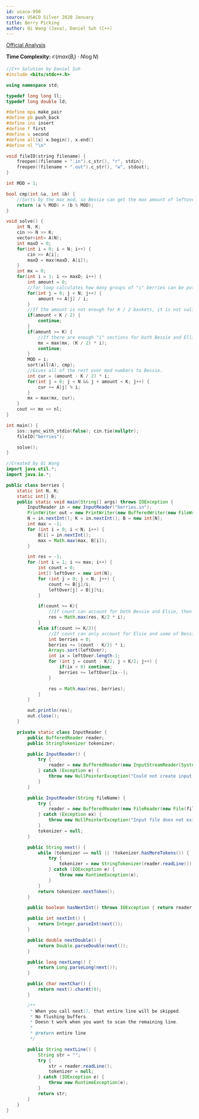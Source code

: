```yaml
---
id: usaco-990
source: USACO Silver 2020 January
title: Berry Picking
author: Qi Wang (Java), Daniel Suh (C++)
---
```


[Official Analysis](http://www.usaco.org/current/data/sol_berries_silver_jan20.html)

**Time Complexity:** $\mathcal{O}(max(B_i) \cdot N\log N)$


<LanguageSection>
<CPPSection>

```cpp
//C++ Solution by Daniel Suh
#include <bits/stdc++.h>

using namespace std;

typedef long long ll;
typedef long double ld;

#define mpa make_pair
#define pb push_back
#define ins insert
#define f first
#define s second
#define all(x) x.begin(), x.end()
#define nl "\n"

void fileIO(string filename) {
	freopen((filename + ".in").c_str(), "r", stdin);
	freopen((filename + ".out").c_str(), "w", stdout);
}

int MOD = 1;

bool cmp(int &a, int &b) {
	//Sorts by the max mod, so Bessie can get the max amount of leftovers
	return (a % MOD) > (b % MOD);
}

void solve() {
	int N, K;
	cin >> N >> K;
	vector<int> A(N);
	int maxD = 0;
	for(int i = 0; i < N; i++) {
		cin >> A[i];
		maxD = max(maxD, A[i]);
	}
	int mx = 0;
	for(int i = 1; i <= maxD; i++) {
		int amount = 0;
		//for loop calculates how many groups of "i" berries can be put into a basket
		for(int j = 0; j < N; j++) {
			amount += A[j] / i;
		}
		//If the amount is not enough for K / 2 baskets, it is not valid
		if(amount < K / 2) {
			continue;
		}
		if(amount >= K) {
			//If there are enough "i" sections for both Bessie and Ellie, then Bessie can collect (K / 2) * i berries
			mx = max(mx, (K / 2) * i);
			continue;
		}
		MOD = i;
		sort(all(A), cmp);	
		//Gives all of the rest over mod numbers to Bessie. 
		int cur = (amount - K / 2) * i;
		for(int j = 0; j < N && j + amount < K; j++) {
			cur += A[j] % i;
		}
		mx = max(mx, cur);
	}
	cout << mx << nl;
}

int main() {
	ios::sync_with_stdio(false); cin.tie(nullptr);
	fileIO("berries");

	solve();
}
```

</CPPSection>
<JavaSection>

```java
//Created by Qi Wang
import java.util.*;
import java.io.*;

public class berries {
    static int N, K;
    static int[] B;
    public static void main(String[] args) throws IOException {
        InputReader in = new InputReader("berries.in");
        PrintWriter out = new PrintWriter(new BufferedWriter(new FileWriter("berries.out")));
        N = in.nextInt(); K = in.nextInt(); B = new int[N];
        int max = -1;
        for (int i = 0; i < N; i++) {
            B[i] = in.nextInt();
            max = Math.max(max, B[i]);
        }

        int res = -1;
        for (int i = 1; i <= max; i++) {
            int count = 0;
            int[] leftOver = new int[N];
            for (int j = 0; j < N; j++) {
                count += B[j]/i;
                leftOver[j] = B[j]%i;
            }

            if(count >= K){
                //If count can account for both Bessie and Elsie, then we can just allocate K/2 * i to Bessie
                res = Math.max(res, K/2 * i);
            }
            else if(count >= K/2){
                //If count can only account for Elsie and some of Bessie, then we can take from the leftovers.
                int berries = 0;
                berries += (count - K/2) * i;
                Arrays.sort(leftOver);
                int ix = leftOver.length-1;
                for (int j = count - K/2; j < K/2; j++) {
                    if(ix < 0) continue;
                    berries += leftOver[ix--];
                }

                res = Math.max(res, berries);
            }
        }

        out.println(res);
        out.close();
    }

    private static class InputReader {
        public BufferedReader reader;
        public StringTokenizer tokenizer;

        public InputReader() {
            try {
                reader = new BufferedReader(new InputStreamReader(System.in), 32768);
            } catch (Exception e) {
                throw new NullPointerException("Could not create input stream");
            }
        }

        public InputReader(String fileName) {
            try {
                reader = new BufferedReader(new FileReader(new File(fileName)), 32768);
            } catch (Exception ex) {
                throw new NullPointerException("Input file does not exist! Put it in the project folder.");
            }
            tokenizer = null;
        }

        public String next() {
            while (tokenizer == null || !tokenizer.hasMoreTokens()) {
                try {
                    tokenizer = new StringTokenizer(reader.readLine());
                } catch (IOException e) {
                    throw new RuntimeException(e);
                }
            }
            return tokenizer.nextToken();
        }

        public boolean hasNextInt() throws IOException { return reader.ready(); }

        public int nextInt() {
            return Integer.parseInt(next());
        }

        public double nextDouble() {
            return Double.parseDouble(next());
        }

        public long nextLong() {
            return Long.parseLong(next());
        }

        public char nextChar() {
            return next().charAt(0);
        }

        /**
         * When you call next(), that entire line will be skipped.
         * No flushing buffers.
         * Doesn't work when you want to scan the remaining line.
         *
         * @return entire line
         */

        public String nextLine() {
            String str = "";
            try {
                str = reader.readLine();
                tokenizer = null;
            } catch (IOException e) {
                throw new RuntimeException(e);
            }
            return str;
        }
    }
}
```

</JavaSection>
</LanguageSection>
